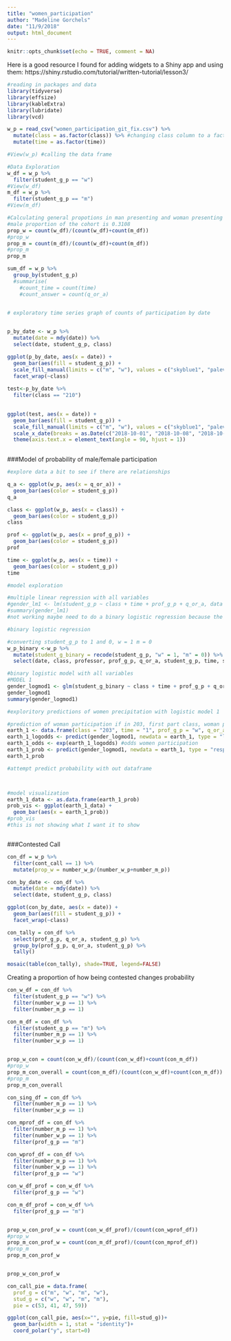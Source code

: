 ```yaml
---
title: "women_participation"
author: "Madeline Gorchels"
date: "11/9/2018"
output: html_document
---
```


```r
knitr::opts_chunk$set(echo = TRUE, comment = NA)
```

Here is a good resource I found for adding widgets to a Shiny app and using them: https://shiny.rstudio.com/tutorial/written-tutorial/lesson3/


```r
#reading in packages and data 
library(tidyverse)
library(effsize)
library(kableExtra)
library(lubridate)
library(vcd)

w_p = read_csv("women_participation_git_fix.csv") %>% 
  mutate(class = as.factor(class)) %>% #changing class column to a factor instead of a continuous integer
  mutate(time = as.factor(time))

#View(w_p) #calling the data frame 
```

```r
#Data Exploration
w_df = w_p %>% 
  filter(student_g_p == "w")
#View(w_df)
m_df = w_p %>% 
  filter(student_g_p == "m")
#View(m_df)

#Calculating general propotions in man presenting and woman presenting students
#male proportion of the cohort is 0.3108
prop_w = count(w_df)/(count(w_df)+count(m_df))
#prop_w
prop_m = count(m_df)/(count(w_df)+count(m_df))
#prop_m
prop_m

```

```r
sum_df = w_p %>% 
  group_by(student_g_p)
  #summarise(
    #count_time = count(time) 
    #count_answer = count(q_or_a)
  
```

```r
# exploratory time series graph of counts of participation by date


p_by_date <- w_p %>% 
  mutate(date = mdy(date)) %>% 
  select(date, student_g_p, class)

ggplot(p_by_date, aes(x = date)) +
  geom_bar(aes(fill = student_g_p)) +
  scale_fill_manual(limits = c("m", "w"), values = c("skyblue1", "palevioletred1"), name = "Student Gender Preference", labels = c("Male", "Female")) +
  facet_wrap(~class)
  
test<-p_by_date %>% 
  filter(class == "210") 

  
ggplot(test, aes(x = date)) +
  geom_bar(aes(fill = student_g_p)) +
  scale_fill_manual(limits = c("m", "w"), values = c("skyblue1", "palevioletred1"), name = "Student Gender Preference", labels = c("Male", "Female")) +
  scale_x_date(breaks = as.Date(c("2018-10-01", "2018-10-08", "2018-10-15", "2018-10-22", "2018-10-29", "2018-11-05", "2018-11-12", "2018-11-19", "2018-11-26", "2018-12-03"))) +
  theme(axis.text.x = element_text(angle = 90, hjust = 1))
  
```


###Model of probability of male/female participation

```r
#explore data a bit to see if there are relationships

q_a <- ggplot(w_p, aes(x = q_or_a)) +
  geom_bar(aes(color = student_g_p))
q_a

class <- ggplot(w_p, aes(x = class)) +
  geom_bar(aes(color = student_g_p))
class

prof <- ggplot(w_p, aes(x = prof_g_p)) +
  geom_bar(aes(color = student_g_p))
prof

time <- ggplot(w_p, aes(x = time)) +
  geom_bar(aes(color = student_g_p))
time


```


```r
#model exploration

#multiple linear regression with all variables
#gender_lm1 <- lm(student_g_p ~ class + time + prof_g_p + q_or_a, data = w_p)
#summary(gender_lm1) 
#not working maybe need to do a binary logistic regression because the result is not continuous

#binary logistic regression

#converting student_g_p to 1 and 0, w = 1 m = 0
w_p_binary <-w_p %>% 
  mutate(student_g_binary = recode(student_g_p, "w" = 1, "m" = 0)) %>% 
  select(date, class, professor, prof_g_p, q_or_a, student_g_p, time, student_g_binary)

#binary logistic model with all variables
#MODEL 1
gender_logmod1 <- glm(student_g_binary ~ class + time + prof_g_p + q_or_a, data = w_p_binary, family = "binomial")
gender_logmod1
summary(gender_logmod1)

#exploritory predictions of women precipitation with logistic model 1

#prediction of woman participation if in 203, first part class, woman professor, and question
earth_1 <- data.frame(class = "203", time = "1", prof_g_p = "w", q_or_a = "q") 
earth_1_logodds <- predict(gender_logmod1, newdata = earth_1, type = "link") #log odds of women participation
earth_1_odds <- exp(earth_1_logodds) #odds women participation
earth_1_prob <- predict(gender_logmod1, newdata = earth_1, type = "response")
earth_1_prob

#attempt predict probability with out dataframe




```


```r
#model visualization
earth_1_data <- as.data.frame(earth_1_prob)
prob_vis <- ggplot(earth_1_data) +
  geom_bar(aes(x = earth_1_prob))
#prob_vis
#this is not showing what I want it to show



```


###Contested Call

```r
con_df = w_p %>% 
  filter(cont_call == 1) %>% 
  mutate(prop_w = number_w_p/(number_w_p+number_m_p))

con_by_date <- con_df %>% 
  mutate(date = mdy(date)) %>% 
  select(date, student_g_p, class)

ggplot(con_by_date, aes(x = date)) +
  geom_bar(aes(fill = student_g_p)) +
  facet_wrap(~class)
```


```r

con_tally = con_df %>% 
  select(prof_g_p, q_or_a, student_g_p) %>% 
  group_by(prof_g_p, q_or_a, student_g_p) %>% 
  tally()

mosaic(table(con_tally), shade=TRUE, legend=FALSE)
```

Creating a proportion of how being contested changes probability 
```r

con_w_df = con_df %>% 
  filter(student_g_p == "w") %>% 
  filter(number_w_p == 1) %>% 
  filter(number_m_p == 1)

con_m_df = con_df %>% 
  filter(student_g_p == "m") %>% 
  filter(number_m_p == 1) %>% 
  filter(number_w_p == 1)


prop_w_con = count(con_w_df)/(count(con_w_df)+count(con_m_df))
#prop_w
prop_m_con_overall = count(con_m_df)/(count(con_w_df)+count(con_m_df))
#prop_m
prop_m_con_overall


```


```r

con_sing_df = con_df %>% 
  filter(number_m_p == 1) %>% 
  filter(number_w_p == 1)

con_mprof_df = con_df %>% 
  filter(number_m_p == 1) %>% 
  filter(number_w_p == 1) %>% 
  filter(prof_g_p == "m")

con_wprof_df = con_df %>% 
  filter(number_m_p == 1) %>% 
  filter(number_w_p == 1) %>% 
  filter(prof_g_p == "w")

con_w_df_prof = con_w_df %>% 
  filter(prof_g_p == "w") 

con_m_df_prof = con_w_df %>% 
  filter(prof_g_p == "m")


prop_w_con_prof_w = count(con_w_df_prof)/(count(con_wprof_df))
#prop_w
prop_m_con_prof_w = count(con_m_df_prof)/(count(con_mprof_df))
#prop_m
prop_m_con_prof_w


prop_w_con_prof_w

con_call_pie = data.frame(
  prof_g = c("m", "w", "m", "w"), 
  stud_g = c("w", "w", "m", "m"), 
  pie = c(53, 41, 47, 59))

ggplot(con_call_pie, aes(x="", y=pie, fill=stud_g))+
  geom_bar(width = 1, stat = "identity")+
  coord_polar("y", start=0)

  
```



